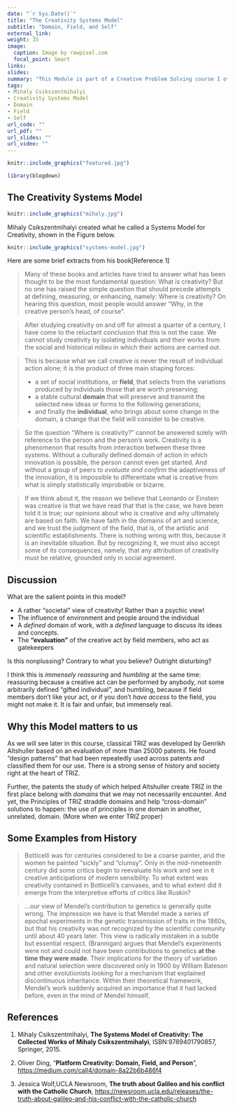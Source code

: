 ```yaml
---
date: "`r Sys.Date()`"
title: "The Creativity Systems Model"
subtitle: "Domain, Field, and Self"
external_link: 
weight: 35
image:
  caption: Image by rawpixel.com
  focal_point: Smart
links:
slides: 
summary: "This Module is part of a Creative Problem Solving course I offer at Srishti Manipal Institute, Bangalore"
tags:
- Mihaly Csikszentmihalyi
- Creativity Systems Model
- Domain
- Field
- Self
url_code: ""
url_pdf: ""
url_slides: ""
url_video: ""
---
```


```r
knitr::include_graphics("featured.jpg")

```


```r
library(blogdown)
```

## The Creativity Systems Model

```r
knitr::include_graphics("mihaly.jpg")

```

Mihaly Csikszentmihalyi created what he called a Systems Model for Creativity, shown in the Figure below.

```r
knitr::include_graphics("systems-model.jpg")
```

Here are some brief extracts from his book[Reference 1]

> Many of these books and articles have tried to
answer what has been thought to be the most fundamental question: What is creativity? But no one has raised the simple question that should precede attempts at defining, measuring, or enhancing, namely: Where is creativity?
On hearing this question, most people would answer “Why, in the creative person’s head, of course”. 

> After studying creativity on and off for almost a quarter of a century, I have come to the reluctant conclusion that this is not the case. We cannot study creativity by isolating individuals and their works from the social and historical milieu in which their actions are carried out. 

>This is because what we call creative is never the result of individual action alone; it is the product of three main shaping forces:  
>
- a set of social institutions, or **field**, that selects from the variations produced by individuals those that are worth preserving;  
- a stable cultural **domain** that will preserve and transmit the selected new ideas or forms to the following generations;  
- and finally the **individual**, who brings about some change in the domain, a change that the field will consider to be creative.  

>So the question “Where is creativity?” cannot be answered solely with reference to the person and the person’s work. Creativity is a phenomenon that results from interaction between these three systems. Without a culturally defined domain of action in which innovation is possible, the person cannot even get started. And without a group of peers to *evaluate and confirm* the adaptiveness of the innovation, it is impossible to differentiate what is creative from what is simply statistically improbable or bizarre.

>If we think about it, the reason we believe that Leonardo or Einstein was creative is that we have read that that is the
case, we have been told it is true; our opinions about who is creative and why ultimately are based on faith. We have faith in the domains of art and science, and we trust the judgment of the field, that is, of the artistic and scientific establishments. There is nothing wrong with this, because it is an inevitable situation. But by recognizing it, we must also accept some of its consequences, namely, that any attribution of creativity must be relative, grounded only in social agreement.

## Discussion

What are the salient points in this model?

- A rather "societal" view of creativity! Rather than a psychic view!  
- The influence of environment and people around the individual  
- A *defined* domain of work, with a *defined* language to discuss its ideas and concepts. 
- The **"evaluation"** of the creative act by field members, who act as gatekeepers  

Is this nonplussing? Contrary to what you believe? Outright disturbing?

I think this is *immensely reassuring* and *humbling* at the same time: reassuring because a creative act can be performed by anybody, not some arbitrarily defined "gifted individual", and humbling, because if field members don't like your act, or if you don't *have access* to the field, you might not make it. It is fair and unfair, but immensely real. 

## Why this Model matters to us

As we will see later in this course, classical TRIZ was developed by Genrikh Altshuller based on an evaluation of more than 25000 patents. He found "design patterns" that had been repeatedly used across patents and classified them for our use. There is a strong sense of history and society right at the heart of TRIZ. 

Further, the patents the study of which helped Altshuller create TRIZ in the first place belong with *domains* that we may not necessarily encounter. And yet, the Principles of TRIZ straddle domains and help "cross-domain" solutions to happen: the use of principles in one domain in another, unrelated, domain. (More when we enter TRIZ proper)

## Some Examples from History

> Botticelli was for centuries considered to be a coarse painter, and the women he painted “sickly” and “clumsy”. Only in the mid-nineteenth century did some critics begin to reevaluate his work and see in it creative anticipations of modern sensibility. To what extent was creativity contained in Botticelli’s canvases, and to what extent did it emerge
from the interpretive efforts of critics like Ruskin?

> ...our view of Mendel’s contribution to genetics is generally quite wrong. The impression we have is that Mendel made a series of epochal experiments in the genetic transmission of traits in the 1860s, but that his creativity was not recognized by the scientific community until about 40 years later. This view is radically mistaken in a subtle but essential respect. (Brannigan) argues that Mendel’s experiments were not and could not have been contributions
to genetics **at the time they were made**. Their implications for the theory of variation and natural selection were discovered only in 1900 by William Bateson
and other evolutionists looking for a mechanism that explained discontinuous inheritance. Within their theoretical framework, Mendel’s work suddenly acquired an importance that it had lacked before, even in the mind of Mendel himself.

## References


1. Mihaly Csikszentmihalyi, **The Systems Model of Creativity: The Collected Works of Mihaly Csikszentmihalyi**, ISBN:9789401790857, Springer, 2015.


1. Oliver Ding, "**Platform Creativity: Domain, Field, and Person**", <https://medium.com/call4/domain-8a22b6b486f4>

1. Jessica Wolf,UCLA Newsroom, **The truth about Galileo and his conflict with the Catholic Church**, <https://newsroom.ucla.edu/releases/the-truth-about-galileo-and-his-conflict-with-the-catholic-church>

